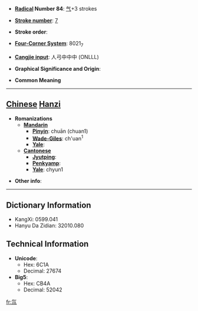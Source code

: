 * '''[[Wiktionary:Chinese radical index| Radical]] Number 84''': [[Wiktionary:Chinese radical index 气|气]]+3 strokes

* '''[[Wiktionary:Chinese total strokes index|Stroke number]]''': [[Wiktionary:Chinese total strokes index 7|7]]

* '''Stroke order''': 

* '''[[Wiktionary:Chinese four corner index|Four-Corner System]]''': 8021<sub>7</sub>

* '''[[Wiktionary:Chinese Cangjie index|Cangjie input]]''': 人弓中中中 (ONLLL)

* '''Graphical Significance and Origin''': 

* '''Common Meaning'''

----

== [[Chinese]] [[Hanzi]] ==

* '''Romanizations'''
** '''[[Mandarin]]'''
*** '''[[Pinyin]]''': chuān (chuan1)
*** '''[[Wade-Giles]]''': ch'uan<sup>1</sup>
*** '''[[Yale]]''': 
** '''[[Cantonese]]'''
*** '''[[Jyutping]]''':
*** '''[[Penkyamp]]''': 
*** '''[[Yale]]''': chyun1

* '''Other info''': 

----

== Dictionary Information ==

* KangXi: 0599.041
* Hanyu Da Zidian: 32010.080

== Technical Information ==

* '''Unicode''':
** Hex: 6C1A
** Decimal: 27674
* '''Big5''':
** Hex: CB4A
** Decimal: 52042

[[fr:氚]]